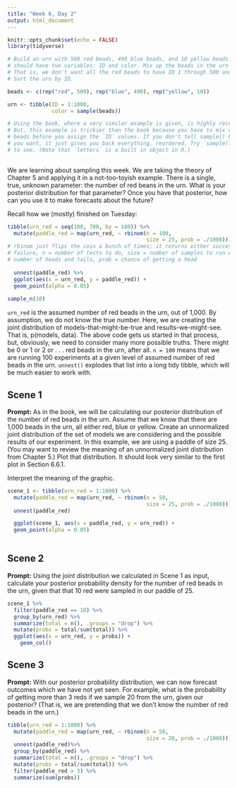```yaml
---
title: "Week 6, Day 2"
output: html_document
---
```


```r
knitr::opts_chunk$set(echo = FALSE)
library(tidyverse)

# Build an urn with 500 red beads, 490 blue beads, and 10 yellow beads. The urn
# should have two variables: ID and color. Mix up the beads in the urn randomly.
# That is, we don't want all the red beads to have ID 1 through 500 and so on.
# Sort the urn by ID.

beads <- c(rep("red", 500), rep("blue", 490), rep("yellow", 10))

urn <- tibble(ID = 1:1000,
              color = sample(beads))

# Using the book, where a very similar example is given, is highly recommended.
# But, this example is trickier than the book because you have to mix up the
# beads before you assign the `ID` values. If you don't tell sample() how many
# you want, it just gives you back everything, reordered. Try `sample(letters)`
# to see. (Note that `letters` is a built in object in R.)
              
```

We are learning about sampling this week. We are taking the theory of Chapter 5 and applying it in a not-too-toyish example. There is a single, true, unknown parameter: the number of red beans in the urn. What is your posterior distribution for that parameter? Once you have that posterior, how can you use it to make forecasts about the future? 

Recall how we (mostly) finished on Tuesday:

```r

tibble(urn_red = seq(100, 700, by = 100)) %>% 
  mutate(paddle_red = map(urn_red, ~ rbinom(n = 100,
                                            size = 25, prob = ./1000))) %>% 
# rbinom just flips the coin a bunch of times; it returns either success or
# failure, n = number of tests to do, size = number of samples to run each size
# number of heads and tails, prob = chance of getting a head
  
  unnest(paddle_red) %>% 
  ggplot(aes(x = urn_red, y = paddle_red)) +
  geom_point(alpha = 0.05)
  
sample_n(10)

```

`urn_red` is the assumed number of red beads in the urn, out of 1,000. By assumption, we do not know the true number. Here, we are creating the joint distribution of models-that-might-be-true and results-we-might-see. That is, p(models, data). The above code gets us started in that process, but, obviously, we need to consider many more possible truths. There might be 0 or 1 or 2 or . . . red beads in the urn, after all. `n = 100` means that we are running 100 experiments at a given level of assumed number of red beads in the urn. `unnest()` explodes that list into a long tidy tibble, which will be much easier to work with.



## Scene 1

**Prompt:** As in the book, we will be calculating our posterior distribution of the number of red beads in the urn. Assume that we know that there are 1,000 beads in the urn, all either red, blue or yellow. Create an unnormalized joint distribution of the set of models we are considering and the possible results of our experiment. In this example, we are using a paddle of size 25. (You may want to review the meaning of an unnormalized joint distribution from Chapter 5.) Plot that distribution. It should look very similar to the first plot in Section 6.6.1.

Interpret the meaning of the graphic.

```r

scene_1 <- tibble(urn_red = 1:1000) %>% 
  mutate(paddle_red = map(urn_red, ~ rbinom(n = 50,
                                            size = 25, prob = ./1000))) %>%
  unnest(paddle_red)

  ggplot(scene_1, aes(x = paddle_red, y = urn_red)) +
  geom_point(alpha = 0.05)
  
```




## Scene 2

**Prompt:** Using the joint distribution we calculated in Scene 1 as input, calculate your posterior probability density for the number of red beads in the urn, given that that 10 red were sampled in our paddle of 25.

```r

scene_1 %>%
  filter(paddle_red == 10) %>%
  group_by(urn_red) %>%
  summarize(total = n(), .groups = "drop") %>%
  mutate(probs = total/sum(total)) %>%
  ggplot(aes(x = urn_red, y = probs)) +
    geom_col() 

```



## Scene 3

**Prompt:** With our posterior probability distribution, we can now forecast outcomes which we have not yet seen. For example, what is the probability of getting more than 3 reds if we sample 20 from the urn, given our posterior? (That is, we are pretending that we don't know the number of red beads in the urn.)

```r

tibble(urn_red = 1:1000) %>% 
  mutate(paddle_red = map(urn_red, ~ rbinom(n = 50,
                                            size = 20, prob = ./1000))) %>%
  unnest(paddle_red)%>%
  group_by(paddle_red) %>%
  summarize(total = n(), .groups = "drop") %>%
  mutate(probs = total/sum(total)) %>%
  filter(paddle_red > 3) %>%
  summarize(sum(probs))

```




